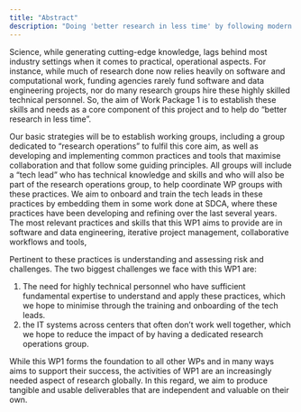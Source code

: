 ```yaml
---
title: "Abstract"
description: "Doing 'better research in less time' by following modern collaboration, open, and planning practices."
---
```


Science, while generating cutting-edge knowledge, lags behind most
industry settings when it comes to practical, operational aspects. For
instance, while much of research done now relies heavily on software and
computational work, funding agencies rarely fund software and data
engineering projects, nor do many research groups hire these highly
skilled technical personnel. So, the aim of Work Package 1 is to
establish these skills and needs as a core component of this project and
to help do "better research in less time".

Our basic strategies will be to establish working groups, including a
group dedicated to "research operations" to fulfil this core aim, as
well as developing and implementing common practices and tools that
maximise collaboration and that follow some guiding principles. All
groups will include a "tech lead" who has technical knowledge and skills
and who will also be part of the research operations group, to help
coordinate WP groups with these practices. We aim to onboard and train
the tech leads in these practices by embedding them in some work done at
SDCA, where these practices have been developing and refining over the
last several years. The most relevant practices and skills that this WP1
aims to provide are in software and data engineering, iterative project
management, collaborative workflows and tools,

Pertinent to these practices is understanding and assessing risk and
challenges. The two biggest challenges we face with this WP1 are:

1.  The need for highly technical personnel who have sufficient
    fundamental expertise to understand and apply these practices, which
    we hope to minimise through the training and onboarding of the tech
    leads.
2.  the IT systems across centers that often don’t work well together,
    which we hope to reduce the impact of by having a dedicated research
    operations group.

While this WP1 forms the foundation to all other WPs and in many ways
aims to support their success, the activities of WP1 are an increasingly
needed aspect of research globally. In this regard, we aim to produce
tangible and usable deliverables that are independent and valuable on
their own.
